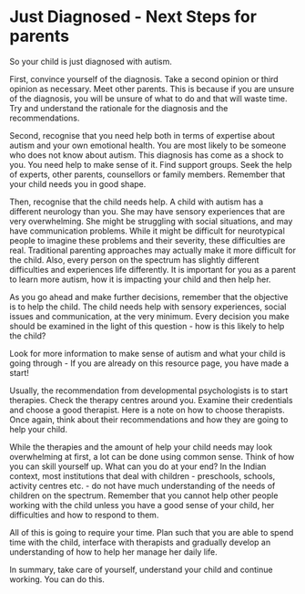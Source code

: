 # Just Diagnosed - Next Steps for parents
So your child is just diagnosed with autism. 

First, convince yourself of the diagnosis. Take a second opinion or third opinion as necessary. Meet other parents. This is because if you are unsure of the diagnosis, you will be unsure of what to do and that will waste time. Try and understand the rationale for the diagnosis and the recommendations. 

Second, recognise that you need help both in terms of expertise about autism and your own emotional health. You are most likely to be someone who does not know about autism. This diagnosis has come as a shock to you. You need help to make sense of it. Find support groups. Seek the help of experts, other parents, counsellors or family members. Remember that your child needs you in good shape. 

Then, recognise that the child needs help. A child with autism has a different neurology than you. She may have sensory experiences that are very overwhelming. She might be struggling with social situations, and may have communication problems. While it might be difficult for neurotypical people to imagine these problems and their severity, these difficulties are real. Traditional parenting approaches may actually make it more difficult for the child. Also, every person on the spectrum has slightly different difficulties and experiences life differently. It is important for you as a parent to learn more autism, how it is impacting your child and then help her. 

As you go ahead and make further decisions, remember that the objective is to help the child. The child needs help with sensory experiences, social issues and communication, at the very minimum. Every decision you make should be examined in the light of this question - how is this likely to help the child? 

Look for more information to make sense of autism and what your child is going through - If you are already on this resource page, you have made a start! 

Usually, the recommendation from developmental psychologists is to start therapies. Check the therapy centres around you. Examine their credentials and choose a good therapist. Here is a note on how to choose therapists. Once again, think about their recommendations and how they are going to help your child. 

While the therapies and the amount of help your child needs may look overwhelming at first,  a lot can be done using common sense. Think of how you can skill yourself up. What can you do at your end? In the Indian context, most institutions that deal with children - preschools, schools, activity centres etc. - do not have much understanding of the needs of children on the spectrum. Remember that you cannot help other people working with the child unless you have a good sense of your child, her difficulties and how to respond to them. 

All of this is going to require your time. Plan such that you are able to spend time with the child, interface with therapists and gradually develop an understanding of how to help her manage her daily life. 

In summary, take care of yourself, understand your child and continue working. You can do this. 








